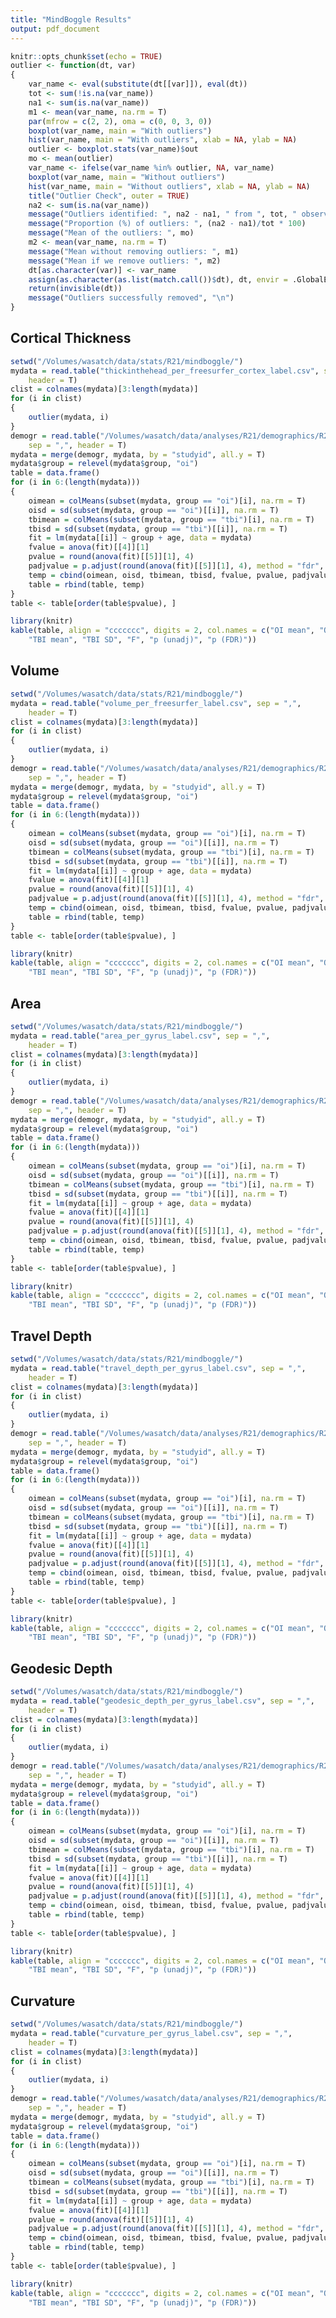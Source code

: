```yaml
---
title: "MindBoggle Results"
output: pdf_document
---
```


```r
knitr::opts_chunk$set(echo = TRUE)
outlier <- function(dt, var)
{
    var_name <- eval(substitute(dt[[var]]), eval(dt))
    tot <- sum(!is.na(var_name))
    na1 <- sum(is.na(var_name))
    m1 <- mean(var_name, na.rm = T)
    par(mfrow = c(2, 2), oma = c(0, 0, 3, 0))
    boxplot(var_name, main = "With outliers")
    hist(var_name, main = "With outliers", xlab = NA, ylab = NA)
    outlier <- boxplot.stats(var_name)$out
    mo <- mean(outlier)
    var_name <- ifelse(var_name %in% outlier, NA, var_name)
    boxplot(var_name, main = "Without outliers")
    hist(var_name, main = "Without outliers", xlab = NA, ylab = NA)
    title("Outlier Check", outer = TRUE)
    na2 <- sum(is.na(var_name))
    message("Outliers identified: ", na2 - na1, " from ", tot, " observations")
    message("Proportion (%) of outliers: ", (na2 - na1)/tot * 100)
    message("Mean of the outliers: ", mo)
    m2 <- mean(var_name, na.rm = T)
    message("Mean without removing outliers: ", m1)
    message("Mean if we remove outliers: ", m2)
    dt[as.character(var)] <- var_name
    assign(as.character(as.list(match.call())$dt), dt, envir = .GlobalEnv)
    return(invisible(dt))
    message("Outliers successfully removed", "\n")
}
```

## Cortical Thickness

```r
setwd("/Volumes/wasatch/data/stats/R21/mindboggle/")
mydata = read.table("thickinthehead_per_freesurfer_cortex_label.csv", sep = ",", 
    header = T)
clist = colnames(mydata)[3:length(mydata)]
for (i in clist)
{
    outlier(mydata, i)
}
demogr = read.table("/Volumes/wasatch/data/analyses/R21/demographics/R21_demographics.txt", 
    sep = ",", header = T)
mydata = merge(demogr, mydata, by = "studyid", all.y = T)
mydata$group = relevel(mydata$group, "oi")
table = data.frame()
for (i in 6:(length(mydata)))
{
    oimean = colMeans(subset(mydata, group == "oi")[i], na.rm = T)
    oisd = sd(subset(mydata, group == "oi")[[i]], na.rm = T)
    tbimean = colMeans(subset(mydata, group == "tbi")[i], na.rm = T)
    tbisd = sd(subset(mydata, group == "tbi")[[i]], na.rm = T)
    fit = lm(mydata[[i]] ~ group + age, data = mydata)
    fvalue = anova(fit)[[4]][1]
    pvalue = round(anova(fit)[[5]][1], 4)
    padjvalue = p.adjust(round(anova(fit)[[5]][1], 4), method = "fdr", n = 78)
    temp = cbind(oimean, oisd, tbimean, tbisd, fvalue, pvalue, padjvalue)
    table = rbind(table, temp)
}
table <- table[order(table$pvalue), ]
```

```r
library(knitr)
kable(table, align = "ccccccc", digits = 2, col.names = c("OI mean", "OI SD", 
    "TBI mean", "TBI SD", "F", "p (unadj)", "p (FDR)"))
```

\pagebreak

## Volume

```r
setwd("/Volumes/wasatch/data/stats/R21/mindboggle/")
mydata = read.table("volume_per_freesurfer_label.csv", sep = ",", 
    header = T)
clist = colnames(mydata)[3:length(mydata)]
for (i in clist)
{
    outlier(mydata, i)
}
demogr = read.table("/Volumes/wasatch/data/analyses/R21/demographics/R21_demographics.txt", 
    sep = ",", header = T)
mydata = merge(demogr, mydata, by = "studyid", all.y = T)
mydata$group = relevel(mydata$group, "oi")
table = data.frame()
for (i in 6:(length(mydata)))
{
    oimean = colMeans(subset(mydata, group == "oi")[i], na.rm = T)
    oisd = sd(subset(mydata, group == "oi")[[i]], na.rm = T)
    tbimean = colMeans(subset(mydata, group == "tbi")[i], na.rm = T)
    tbisd = sd(subset(mydata, group == "tbi")[[i]], na.rm = T)
    fit = lm(mydata[[i]] ~ group + age, data = mydata)
    fvalue = anova(fit)[[4]][1]
    pvalue = round(anova(fit)[[5]][1], 4)
    padjvalue = p.adjust(round(anova(fit)[[5]][1], 4), method = "fdr", n = 78)
    temp = cbind(oimean, oisd, tbimean, tbisd, fvalue, pvalue, padjvalue)
    table = rbind(table, temp)
}
table <- table[order(table$pvalue), ]
```

```r
library(knitr)
kable(table, align = "ccccccc", digits = 2, col.names = c("OI mean", "OI SD", 
    "TBI mean", "TBI SD", "F", "p (unadj)", "p (FDR)"))
```

\pagebreak

## Area

```r
setwd("/Volumes/wasatch/data/stats/R21/mindboggle/")
mydata = read.table("area_per_gyrus_label.csv", sep = ",", 
    header = T)
clist = colnames(mydata)[3:length(mydata)]
for (i in clist)
{
    outlier(mydata, i)
}
demogr = read.table("/Volumes/wasatch/data/analyses/R21/demographics/R21_demographics.txt", 
    sep = ",", header = T)
mydata = merge(demogr, mydata, by = "studyid", all.y = T)
mydata$group = relevel(mydata$group, "oi")
table = data.frame()
for (i in 6:(length(mydata)))
{
    oimean = colMeans(subset(mydata, group == "oi")[i], na.rm = T)
    oisd = sd(subset(mydata, group == "oi")[[i]], na.rm = T)
    tbimean = colMeans(subset(mydata, group == "tbi")[i], na.rm = T)
    tbisd = sd(subset(mydata, group == "tbi")[[i]], na.rm = T)
    fit = lm(mydata[[i]] ~ group + age, data = mydata)
    fvalue = anova(fit)[[4]][1]
    pvalue = round(anova(fit)[[5]][1], 4)
    padjvalue = p.adjust(round(anova(fit)[[5]][1], 4), method = "fdr", n = 78)
    temp = cbind(oimean, oisd, tbimean, tbisd, fvalue, pvalue, padjvalue)
    table = rbind(table, temp)
}
table <- table[order(table$pvalue), ]
```

```r
library(knitr)
kable(table, align = "ccccccc", digits = 2, col.names = c("OI mean", "OI SD", 
    "TBI mean", "TBI SD", "F", "p (unadj)", "p (FDR)"))
```

\pagebreak

## Travel Depth

```r
setwd("/Volumes/wasatch/data/stats/R21/mindboggle/")
mydata = read.table("travel_depth_per_gyrus_label.csv", sep = ",", 
    header = T)
clist = colnames(mydata)[3:length(mydata)]
for (i in clist)
{
    outlier(mydata, i)
}
demogr = read.table("/Volumes/wasatch/data/analyses/R21/demographics/R21_demographics.txt", 
    sep = ",", header = T)
mydata = merge(demogr, mydata, by = "studyid", all.y = T)
mydata$group = relevel(mydata$group, "oi")
table = data.frame()
for (i in 6:(length(mydata)))
{
    oimean = colMeans(subset(mydata, group == "oi")[i], na.rm = T)
    oisd = sd(subset(mydata, group == "oi")[[i]], na.rm = T)
    tbimean = colMeans(subset(mydata, group == "tbi")[i], na.rm = T)
    tbisd = sd(subset(mydata, group == "tbi")[[i]], na.rm = T)
    fit = lm(mydata[[i]] ~ group + age, data = mydata)
    fvalue = anova(fit)[[4]][1]
    pvalue = round(anova(fit)[[5]][1], 4)
    padjvalue = p.adjust(round(anova(fit)[[5]][1], 4), method = "fdr", n = 78)
    temp = cbind(oimean, oisd, tbimean, tbisd, fvalue, pvalue, padjvalue)
    table = rbind(table, temp)
}
table <- table[order(table$pvalue), ]
```

```r
library(knitr)
kable(table, align = "ccccccc", digits = 2, col.names = c("OI mean", "OI SD", 
    "TBI mean", "TBI SD", "F", "p (unadj)", "p (FDR)"))
```

\pagebreak

## Geodesic Depth

```r
setwd("/Volumes/wasatch/data/stats/R21/mindboggle/")
mydata = read.table("geodesic_depth_per_gyrus_label.csv", sep = ",", 
    header = T)
clist = colnames(mydata)[3:length(mydata)]
for (i in clist)
{
    outlier(mydata, i)
}
demogr = read.table("/Volumes/wasatch/data/analyses/R21/demographics/R21_demographics.txt", 
    sep = ",", header = T)
mydata = merge(demogr, mydata, by = "studyid", all.y = T)
mydata$group = relevel(mydata$group, "oi")
table = data.frame()
for (i in 6:(length(mydata)))
{
    oimean = colMeans(subset(mydata, group == "oi")[i], na.rm = T)
    oisd = sd(subset(mydata, group == "oi")[[i]], na.rm = T)
    tbimean = colMeans(subset(mydata, group == "tbi")[i], na.rm = T)
    tbisd = sd(subset(mydata, group == "tbi")[[i]], na.rm = T)
    fit = lm(mydata[[i]] ~ group + age, data = mydata)
    fvalue = anova(fit)[[4]][1]
    pvalue = round(anova(fit)[[5]][1], 4)
    padjvalue = p.adjust(round(anova(fit)[[5]][1], 4), method = "fdr", n = 78)
    temp = cbind(oimean, oisd, tbimean, tbisd, fvalue, pvalue, padjvalue)
    table = rbind(table, temp)
}
table <- table[order(table$pvalue), ]
```

```r
library(knitr)
kable(table, align = "ccccccc", digits = 2, col.names = c("OI mean", "OI SD", 
    "TBI mean", "TBI SD", "F", "p (unadj)", "p (FDR)"))
```

\pagebreak

## Curvature

```r
setwd("/Volumes/wasatch/data/stats/R21/mindboggle/")
mydata = read.table("curvature_per_gyrus_label.csv", sep = ",", 
    header = T)
clist = colnames(mydata)[3:length(mydata)]
for (i in clist)
{
    outlier(mydata, i)
}
demogr = read.table("/Volumes/wasatch/data/analyses/R21/demographics/R21_demographics.txt", 
    sep = ",", header = T)
mydata = merge(demogr, mydata, by = "studyid", all.y = T)
mydata$group = relevel(mydata$group, "oi")
table = data.frame()
for (i in 6:(length(mydata)))
{
    oimean = colMeans(subset(mydata, group == "oi")[i], na.rm = T)
    oisd = sd(subset(mydata, group == "oi")[[i]], na.rm = T)
    tbimean = colMeans(subset(mydata, group == "tbi")[i], na.rm = T)
    tbisd = sd(subset(mydata, group == "tbi")[[i]], na.rm = T)
    fit = lm(mydata[[i]] ~ group + age, data = mydata)
    fvalue = anova(fit)[[4]][1]
    pvalue = round(anova(fit)[[5]][1], 4)
    padjvalue = p.adjust(round(anova(fit)[[5]][1], 4), method = "fdr", n = 78)
    temp = cbind(oimean, oisd, tbimean, tbisd, fvalue, pvalue, padjvalue)
    table = rbind(table, temp)
}
table <- table[order(table$pvalue), ]
```

```r
library(knitr)
kable(table, align = "ccccccc", digits = 2, col.names = c("OI mean", "OI SD", 
    "TBI mean", "TBI SD", "F", "p (unadj)", "p (FDR)"))
```
